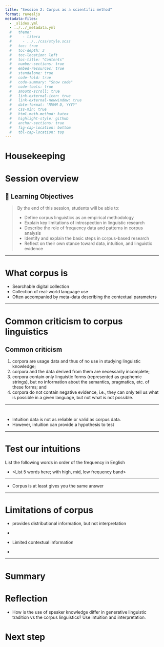 ```yaml
---
title: "Session 2: Corpus as a scientific method"
format: revealjs
metadata-files:
  - _slides.yml
  - ../../_metadata.yml
  #   theme: 
  #     - litera
  #     - ../../css/style.scss
  #   toc: true
  #   toc-depth: 3
  #   toc-location: left
  #   toc-title: "Contents"
  #   number-sections: true
  #   embed-resources: true
  #   standalone: true
  #   code-fold: true
  #   code-summary: "Show code"
  #   code-tools: true
  #   smooth-scroll: true
  #   link-external-icon: true
  #   link-external-newwindow: true
  #   date-format: "MMMM D, YYYY"
  #   css-min: true
  #   html-math-method: katex
  #   highlight-style: github
  #   anchor-sections: true
  #   fig-cap-location: bottom
  #   tbl-cap-location: top
---
```


# Housekeeping 

 
# Session overview


## 🎯 Learning Objectives

> By the end of this session, students will be able to:
> 
> - Define corpus linguistics as an empirical methodology
> - Explain key limitations of introspection in linguistic research
> - Describe the role of frequency data and patterns in corpus analysis
> - Identify and explain the basic steps in corpus-based research
> - Reflect on their own stance toward data, intuition, and linguistic evidence

---

# What corpus is

- Searchable digital collection
- Collection of real-world language use
- Often accompanied by meta-data describing the contextual parameters


---

# Common criticism to corpus linguistics

## Common criticism

1. corpora are usage data and thus of no use in studying linguistic knowledge;  
2. corpora and the data derived from them are necessarily incomplete;
3. corpora contain only linguistic forms (represented as graphemic strings), but no information about the semantics, pragmatics, etc. of these forms; and  
4. corpora do not contain negative evidence, i.e., they can only tell us what is possible in a given language, but not what is not possible.

---

# 

- Intuition data is not as reliable or valid as corpus data.
- However, intuition can provide a hypothesis to test


---

# Test our intuitions

List the following words in order of the frequency in English


- <List 5 words here; with high, mid, low frequency band>

---

- Corpus is at least gives you the same answer


---

# Limitations of corpus

- provides distributional information, but not interpretation

- 

- Limited contextual information

- 


---

# Summary


# Reflection

- How is the use of speaker knowledge differ in generative linguistic tradition vs the corpus linguistics? Use intuition and interpretation.



# Next step